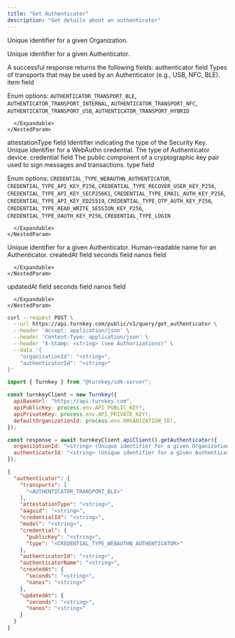 ```yaml
---
title: "Get Authenticator"
description: "Get details about an authenticator"
---
```



<EndpointPath type="query" path="get_authenticator" />

<Authorizations />

<H3Bordered text="Body" />

<ParamField body="organizationId" type="string" required={true}>

Unique identifier for a given Organization.
</ParamField>

<ParamField body="authenticatorId" type="string" required={true}>

Unique identifier for a given Authenticator.
</ParamField>


<H3Bordered text="Response" />
A successful response returns the following fields:

<ResponseField name="authenticator" type="object" required={true}>
  authenticator field
  <Expandable title="authenticator details">
    <NestedParam parentKey="authenticator" childKey="transports" type="array" required={true}>
      Types of transports that may be used by an Authenticator (e.g., USB, NFC, BLE).
      <Expandable title="transports details">
        <NestedParam parentKey="authenticator.transports" childKey="item" type="enum" required={true}>
item field
  
Enum options: `AUTHENTICATOR_TRANSPORT_BLE`, `AUTHENTICATOR_TRANSPORT_INTERNAL`, `AUTHENTICATOR_TRANSPORT_NFC`, `AUTHENTICATOR_TRANSPORT_USB`, `AUTHENTICATOR_TRANSPORT_HYBRID`

</NestedParam>

      </Expandable>
    </NestedParam>
<NestedParam parentKey="authenticator" childKey="attestationType" type="string" required={true}>
attestationType field
</NestedParam>
<NestedParam parentKey="authenticator" childKey="aaguid" type="string" required={true}>
Identifier indicating the type of the Security Key.
</NestedParam>
<NestedParam parentKey="authenticator" childKey="credentialId" type="string" required={true}>
Unique identifier for a WebAuthn credential.
</NestedParam>
<NestedParam parentKey="authenticator" childKey="model" type="string" required={true}>
The type of Authenticator device.
</NestedParam>
<NestedParam parentKey="authenticator" childKey="credential" type="object" required={true}>
      credential field
      <Expandable title="credential details">
        <NestedParam parentKey="authenticator.credential" childKey="publicKey" type="string" required={true}>
The public component of a cryptographic key pair used to sign messages and transactions.
</NestedParam>
<NestedParam parentKey="authenticator.credential" childKey="type" type="enum" required={true}>
type field
  
Enum options: `CREDENTIAL_TYPE_WEBAUTHN_AUTHENTICATOR`, `CREDENTIAL_TYPE_API_KEY_P256`, `CREDENTIAL_TYPE_RECOVER_USER_KEY_P256`, `CREDENTIAL_TYPE_API_KEY_SECP256K1`, `CREDENTIAL_TYPE_EMAIL_AUTH_KEY_P256`, `CREDENTIAL_TYPE_API_KEY_ED25519`, `CREDENTIAL_TYPE_OTP_AUTH_KEY_P256`, `CREDENTIAL_TYPE_READ_WRITE_SESSION_KEY_P256`, `CREDENTIAL_TYPE_OAUTH_KEY_P256`, `CREDENTIAL_TYPE_LOGIN`

</NestedParam>

      </Expandable>
    </NestedParam>
<NestedParam parentKey="authenticator" childKey="authenticatorId" type="string" required={true}>
Unique identifier for a given Authenticator.
</NestedParam>
<NestedParam parentKey="authenticator" childKey="authenticatorName" type="string" required={true}>
Human-readable name for an Authenticator.
</NestedParam>
<NestedParam parentKey="authenticator" childKey="createdAt" type="object" required={true}>
      createdAt field
      <Expandable title="createdAt details">
        <NestedParam parentKey="authenticator.createdAt" childKey="seconds" type="string" required={true}>
seconds field
</NestedParam>
<NestedParam parentKey="authenticator.createdAt" childKey="nanos" type="string" required={true}>
nanos field
</NestedParam>

      </Expandable>
    </NestedParam>
<NestedParam parentKey="authenticator" childKey="updatedAt" type="object" required={true}>
      updatedAt field
      <Expandable title="updatedAt details">
        <NestedParam parentKey="authenticator.updatedAt" childKey="seconds" type="string" required={true}>
seconds field
</NestedParam>
<NestedParam parentKey="authenticator.updatedAt" childKey="nanos" type="string" required={true}>
nanos field
</NestedParam>

      </Expandable>
    </NestedParam>

  </Expandable>
</ResponseField>

<RequestExample>

```bash title="cURL"
curl --request POST \
  --url https://api.turnkey.com/public/v1/query/get_authenticator \
  --header 'Accept: application/json' \
  --header 'Content-Type: application/json' \
  --header "X-Stamp: <string> (see Authorizations)" \
  --data '{
    "organizationId": "<string>",
    "authenticatorId": "<string>"
}'
```

```javascript title="JavaScript"
import { Turnkey } from "@turnkey/sdk-server";

const turnkeyClient = new Turnkey({
  apiBaseUrl: "https://api.turnkey.com",
  apiPublicKey: process.env.API_PUBLIC_KEY!,
  apiPrivateKey: process.env.API_PRIVATE_KEY!,
  defaultOrganizationId: process.env.ORGANIZATION_ID!,
});

const response = await turnkeyClient.apiClient().getAuthenticator({
  organizationId: "<string> (Unique identifier for a given Organization.)",
  authenticatorId: "<string> (Unique identifier for a given Authenticator.)"
});
```

</RequestExample>

<ResponseExample>

```json 200
{
  "authenticator": {
    "transports": [
      "<AUTHENTICATOR_TRANSPORT_BLE>"
    ],
    "attestationType": "<string>",
    "aaguid": "<string>",
    "credentialId": "<string>",
    "model": "<string>",
    "credential": {
      "publicKey": "<string>",
      "type": "<CREDENTIAL_TYPE_WEBAUTHN_AUTHENTICATOR>"
    },
    "authenticatorId": "<string>",
    "authenticatorName": "<string>",
    "createdAt": {
      "seconds": "<string>",
      "nanos": "<string>"
    },
    "updatedAt": {
      "seconds": "<string>",
      "nanos": "<string>"
    }
  }
}
```

</ResponseExample>
